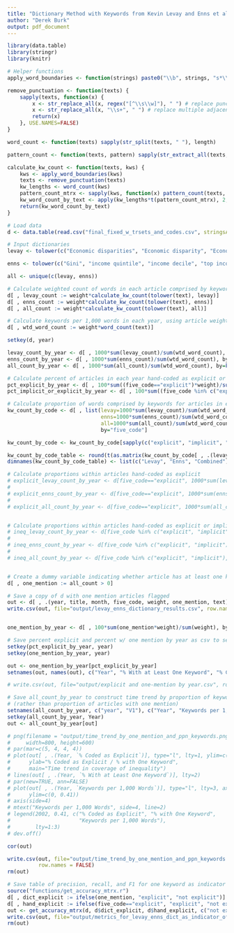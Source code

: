 ```yaml
---
title: "Dictionary Method with Keywords from Kevin Levay and Enns et al. 2015"
author: "Derek Burk"
output: pdf_document
---
```


```r
library(data.table)
library(stringr)
library(knitr)

# Helper functions
apply_word_boundaries <- function(strings) paste0("\\b", strings, "s*\\b") # allow optional "s" at end of word

remove_punctuation <- function(texts) {
    sapply(texts, function(x) {
        x <- str_replace_all(x, regex("[^\\s\\w]"), " ") # replace punctuation with a space
        x <- str_replace_all(x, "\\s+", " ") # replace multiple adjacent spaces with one space
        return(x)
    }, USE.NAMES=FALSE)
}

word_count <- function(texts) sapply(str_split(texts, " "), length)

pattern_count <- function(texts, pattern) sapply(str_extract_all(texts, pattern), length)

calculate_kw_count <- function(texts, kws) {
    kws <- apply_word_boundaries(kws)
    texts <- remove_punctuation(texts)
    kw_lengths <- word_count(kws)
    pattern_count_mtrx <- sapply(kws, function(x) pattern_count(texts, x))
    kw_word_count_by_text <- apply(kw_lengths*t(pattern_count_mtrx), 2, sum)
    return(kw_word_count_by_text)
}

# Load data
d <- data.table(read.csv("final_fixed_w_trsets_and_codes.csv", stringsAsFactors=FALSE))

# Input dictionaries
levay <- tolower(c("Economic disparities", "Economic disparity", "Economic distribution", "Economic equality", "Economic inequalities", "Economic inequality", "Economic insecurity", "Employment insecurity", "Equal economic outcomes", "Equal income", "Equal pay", "Equal wage", "Equal wealth", "Equality of economic outcomes", "Income difference", "Income differential", "Income disparities", "Income disparity", "Income distribution", "Income equality", "Income gap", "Income inequalities", "Income inequality", "Inequality of economic outcomes", "Job insecurity", "Pay difference", "Pay differential", "Pay equality", "Pay gap", "Pay inequality", "Unequal economic outcomes", "Unequal economy", "Unequal income", "Unequal pay", "Unequal wage", "Unequal wealth", "Wage difference", "Wage differential", "Wage disparities", "Wage disparity", "Wage equality", "Wage gap", "Wage inequalities", "Wage inequality", "Wealth difference", "Wealth differential", "Wealth disparities", "Wealth disparity", "Wealth distribution", "Wealth equality", "Wealth gap", "Wealth inequalities", "Wealth inequality", "Economic divide", "Income divide", "Pay divide", "Wage divide", "Wealth divide"))

enns <- tolower(c("Gini", "income quintile", "income decile", "top incomes", "inegalitarian income", "inegalitarian wealth", "egalitarian income", "egalitarian wealth", "income disparity", "wealth disparity", "income disparities", "wealth disparities", "income stratification", "wealth stratification", "unequal income", "unequal wealth", "income inequality", "wealth inequality", "inequality of income", "inequality of incomes", "inequality of wealth", "income equality", "wealth equality", "equality of incomes", "equality of income", "equality of wealth", "income distribution", "wealth distribution", "distribution of income", "distribution of incomes", "distribution of wealth", "redistribution of income", "redistribution of incomes", "redistribution of wealth", "income redistribution", "wealth redistribution", "equitable income", "equitable wealth", "equitable distribution", "inequitable income", "inequitable wealth", "inequitable distribution", "equity of incomes", "equity of income", "equity of wealth", "equity in incomes", "equity in income", "equity in wealth", "equality of incomes", "equality of income", "equality of wealth", "concentration of income", "concentration of wealth", "income concentration", "wealth concentration", "equalize incomes", "equalize income", "equalize wealth", "equalizing incomes", "equalizing income", "equalizing wealth", "income equalization", "wealth equalization", "unequal income", "unequal incomes", "unequal wealth", "inequity of incomes", "inequity of wealth", "income inequity", "wealth inequity", "uneven distribution", "income polarization", "wealth polarization", "distributional", "maldistribution"))

all <- unique(c(levay, enns))
```

```r
# Calculate weighted count of words in each article comprised by keywords
d[ , levay_count := weight*calculate_kw_count(tolower(text), levay)]
d[ , enns_count := weight*calculate_kw_count(tolower(text), enns)]
d[ , all_count := weight*calculate_kw_count(tolower(text), all)]

# Calculate keywords per 1,000 words in each year, using article weights
d[ , wtd_word_count := weight*word_count(text)]

setkey(d, year)

levay_count_by_year <- d[ , 1000*sum(levay_count)/sum(wtd_word_count), by=key(d)]
enns_count_by_year <- d[ , 1000*sum(enns_count)/sum(wtd_word_count), by=key(d)]
all_count_by_year <- d[ , 1000*sum(all_count)/sum(wtd_word_count), by=key(d)]

# Calculate percent of articles in each year hand-coded as explicit or either explicit or implicit
pct_explicit_by_year <- d[ , 100*sum((five_code=="explicit")*weight)/sum(weight), by=key(d)]
pct_implicit_or_explicit_by_year <- d[ , 100*sum((five_code %in% c("explicit", "implicit"))*weight)/sum(weight), by=key(d)]

# Calculate proportion of words comprised by keywords for articles in each hand-coded category, using article weights
kw_count_by_code <- d[ , list(levay=1000*sum(levay_count)/sum(wtd_word_count), 
                              enns=1000*sum(enns_count)/sum(wtd_word_count), 
                              all=1000*sum(all_count)/sum(wtd_word_count)),
                              by="five_code"]

kw_count_by_code <- kw_count_by_code[sapply(c("explicit", "implicit", "relchanges", "releconomy", "irrelevant"), function(x) which(five_code==x)), ] # Sort from most relevant to inequality to least

kw_count_by_code_table <- round(t(as.matrix(kw_count_by_code[ , .(levay, enns, all)])), 2)
dimnames(kw_count_by_code_table) <- list(c("Levay", "Enns", "Combined"), kw_count_by_code$five_code)

# Calculate proportions within articles hand-coded as explicit
# explicit_levay_count_by_year <- d[five_code=="explicit", 1000*sum(levay_count)/sum(wtd_word_count), by=key(d)]
# 
# explicit_enns_count_by_year <- d[five_code=="explicit", 1000*sum(enns_count)/sum(wtd_word_count), by=key(d)]
# 
# explicit_all_count_by_year <- d[five_code=="explicit", 1000*sum(all_count)/sum(wtd_word_count), by=key(d)]


# Calculate proportions within articles hand-coded as explicit or implicit
# ineq_levay_count_by_year <- d[five_code %in% c("explicit", "implicit"), 1000*sum(levay_count)/sum(wtd_word_count), by=key(d)]
# 
# ineq_enns_count_by_year <- d[five_code %in% c("explicit", "implicit"), 1000*sum(enns_count)/sum(wtd_word_count), by=key(d)]
# 
# ineq_all_count_by_year <- d[five_code %in% c("explicit", "implicit"), 1000*sum(all_count)/sum(wtd_word_count), by=key(d)]


# Create a dummy variable indicating whether article has at least one keyword
d[ , one_mention := all_count > 0]

# Save a copy of d with one mention articles flagged
out <- d[ , .(year, title, month, five_code, weight, one_mention, text)]
write.csv(out, file="output/levay_enns_dictionary_results.csv", row.names = FALSE)


one_mention_by_year <- d[ , 100*sum(one_mention*weight)/sum(weight), by=key(d)]

# Save percent explicit and percent w/ one mention by year as csv to send to Marcel
setkey(pct_explicit_by_year, year)
setkey(one_mention_by_year, year)

out <- one_mention_by_year[pct_explicit_by_year]
setnames(out, names(out), c("Year", "% With at Least One Keyword", "% Coded as Explicit"))

# write.csv(out, file="output/explicit and one-mention by year.csv", row.names = FALSE)

# Save all_count_by_year to construct time trend by proportion of keywords
# (rather than proportion of articles with one mention)
setnames(all_count_by_year, c("year", "V1"), c("Year", "Keywords per 1,000 Words"))
setkey(all_count_by_year, Year)
out <- all_count_by_year[out]

# png(filename = "output/time_trend_by_one_mention_and_ppn_keywords.png",
#     width=800, height=600)
# par(mar=c(5, 4, 4, 4))
# plot(out[ , .(Year, `% Coded as Explicit`)], type="l", lty=1, ylim=c(0, 55), 
#      ylab="% Coded as Explicit / % with One Keyword", 
#      main="Time trend in coverage of inequality")
# lines(out[ , .(Year, `% With at Least One Keyword`)], lty=2)
# par(new=TRUE, ann=FALSE)
# plot(out[ , .(Year, `Keywords per 1,000 Words`)], type="l", lty=3, axes=F, 
#      ylim=c(0, 0.41))
# axis(side=4)
# mtext("Keywords per 1,000 Words", side=4, line=2)
# legend(2002, 0.41, c("% Coded as Explicit", "% with One Keyword", 
#                      "Keywords per 1,000 Words"), 
#        lty=1:3)
# dev.off()

cor(out)

write.csv(out, file="output/time_trend_by_one_mention_and_ppn_keywords.csv",
          row.names = FALSE)
rm(out)

# Save table of precision, recall, and F1 for one keyword as indicator of explicit article
source("functions/get_accuracy_mtrx.r")
d[ , dict_explicit := ifelse(one_mention, "explicit", "not explicit")]
d[ , hand_explicit := ifelse(five_code=="explicit", "explicit", "not explicit")]
out <- get_accuracy_mtrx(d, d$dict_explicit, d$hand_explicit, c("not explicit", "explicit"))
write.csv(out, file="output/metrics_for_levay_enns_dict_as_indicator_of_explicit_article.csv")
rm(out)
```